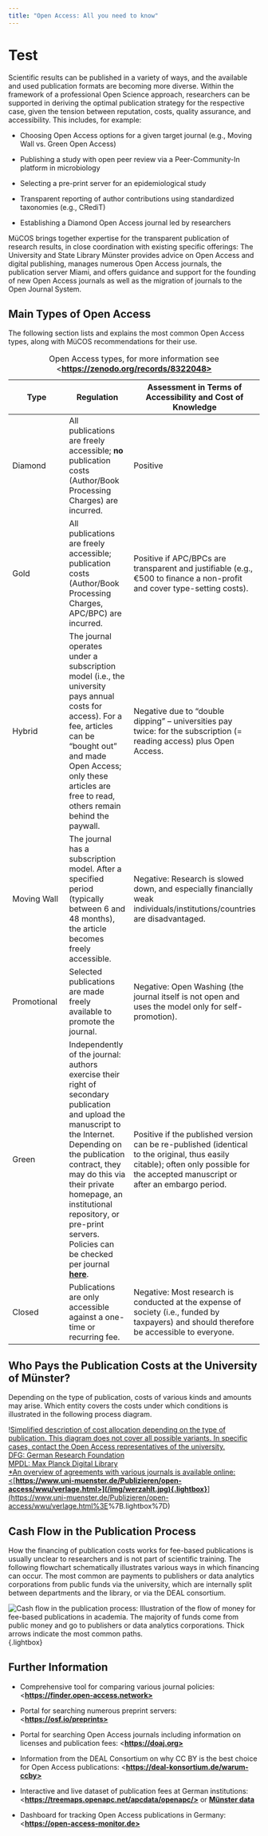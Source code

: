 ```yaml
---
title: "Open Access: All you need to know"
---
```


# Test

Scientific results can be published in a variety of ways, and the available and used publication formats are becoming more diverse. Within the framework of a professional Open Science approach, researchers can be supported in deriving the optimal publication strategy for the respective case, given the tension between reputation, costs, quality assurance, and accessibility. This includes, for example:

-   Choosing Open Access options for a given target journal (e.g., Moving Wall vs. Green Open Access)

-   Publishing a study with open peer review via a Peer-Community-In platform in microbiology

-   Selecting a pre-print server for an epidemiological study

-   Transparent reporting of author contributions using standardized taxonomies (e.g., CRediT)

-   Establishing a Diamond Open Access journal led by researchers

MüCOS brings together expertise for the transparent publication of research results, in close coordination with existing specific offerings: The University and State Library Münster provides advice on Open Access and digital publishing, manages numerous Open Access journals, the publication server Miami, and offers guidance and support for the founding of new Open Access journals as well as the migration of journals to the Open Journal System.

## **Main Types of Open Access**

The following section lists and explains the most common Open Access types, along with MüCOS recommendations for their use.

| **Type** | **Regulation** | **Assessment in Terms of Accessibility and Cost of Knowledge** |
|----|----|----|
| Diamond | All publications are freely accessible; **no** publication costs (Author/Book Processing Charges) are incurred. | Positive |
| Gold | All publications are freely accessible; publication costs (Author/Book Processing Charges, APC/BPC) are incurred. | Positive if APC/BPCs are transparent and justifiable (e.g., €500 to finance a non-profit and cover type-setting costs). |
| Hybrid | The journal operates under a subscription model (i.e., the university pays annual costs for access). For a fee, articles can be “bought out” and made Open Access; only these articles are free to read, others remain behind the paywall. | Negative due to "double dipping" – universities pay twice: for the subscription (= reading access) plus Open Access. |
| Moving Wall | The journal has a subscription model. After a specified period (typically between 6 and 48 months), the article becomes freely accessible. | Negative: Research is slowed down, and especially financially weak individuals/institutions/countries are disadvantaged. |
| Promotional | Selected publications are made freely available to promote the journal. | Negative: Open Washing (the journal itself is not open and uses the model only for self-promotion). |
| Green | Independently of the journal: authors exercise their right of secondary publication and upload the manuscript to the Internet. Depending on the publication contract, they may do this via their private homepage, an institutional repository, or pre-print servers. Policies can be checked per journal [**here**](https://v2.sherpa.ac.uk/romeo/search.html). | Positive if the published version can be re-published (identical to the original, thus easily citable); often only possible for the accepted manuscript or after an embargo period. |
| Closed | Publications are only accessible against a one-time or recurring fee. | Negative: Most research is conducted at the expense of society (i.e., funded by taxpayers) and should therefore be accessible to everyone. |

: Open Access types, for more information see \<[**https://zenodo.org/records/8322048\>**](https://zenodo.org/records/8322048)

## **Who Pays the Publication Costs at the University of Münster?**

Depending on the type of publication, costs of various kinds and amounts may arise. Which entity covers the costs under which conditions is illustrated in the following process diagram.

\![Simplified description of cost allocation depending on the type of publication. This diagram does not cover all possible variants. In specific cases, contact the Open Access representatives of the university.\
DFG: German Research Foundation\
MPDL: Max Planck Digital Library\
\*An overview of agreements with various journals is available online: \<[**https://www.uni-muenster.de/Publizieren/open-access/wwu/verlage.html\>\](/img/werzahlt.jpg){.lightbox}**](https://www.uni-muenster.de/Publizieren/open-access/wwu/verlage.html%3E](/img/werzahlt.jpg)%7B.lightbox%7D)

## **Cash Flow in the Publication Process**

How the financing of publication costs works for fee-based publications is usually unclear to researchers and is not part of scientific training. The following flowchart schematically illustrates various ways in which financing can occur. The most common are payments to publishers or data analytics corporations from public funds via the university, which are internally split between departments and the library, or via the DEAL consortium.

![Cash flow in the publication process: Illustration of the flow of money for fee-based publications in academia. The majority of funds come from public money and go to publishers or data analytics corporations. Thick arrows indicate the most common paths.](https://gpt.uni-muenster.de/img/geldfluss_publikationsprozess.jpg){alt="Cash flow in the publication process: Illustration of the flow of money for fee-based publications in academia. The majority of funds come from public money and go to publishers or data analytics corporations. Thick arrows indicate the most common paths."}{.lightbox}

## **Further Information**

-   Comprehensive tool for comparing various journal policies: \<[**https://finder.open-access.network\>**](https://finder.open-access.network/)

-   Portal for searching numerous preprint servers: \<[**https://osf.io/preprints\>**](https://osf.io/preprints)

-   Portal for searching Open Access journals including information on licenses and publication fees: \<[**https://doaj.org\>**](https://doaj.org/)

-   Information from the DEAL Consortium on why CC BY is the best choice for Open Access publications: \<[**https://deal-konsortium.de/warum-ccby\>**](https://deal-konsortium.de/warum-ccby)

-   Interactive and live dataset of publication fees at German institutions: \<[**https://treemaps.openapc.net/apcdata/openapc/\>**](https://treemaps.openapc.net/apcdata/openapc/) or [**Münster data**](https://treemaps.openapc.net/apcdata/muenster-u/)

-   Dashboard for tracking Open Access publications in Germany: \<[**https://open-access-monitor.de\>**](https://open-access-monitor.de/)
